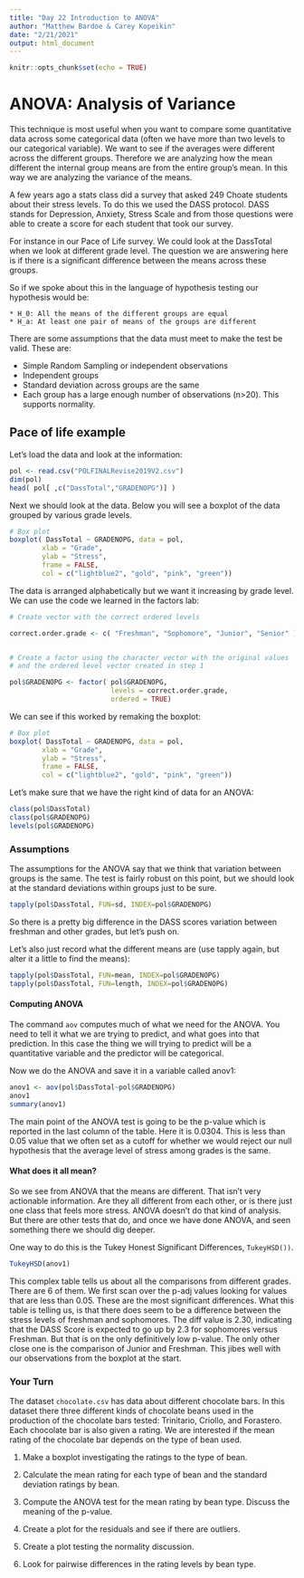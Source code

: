 ```yaml
---
title: "Day 22 Introduction to ANOVA"
author: "Matthew Bardoe & Carey Kopeikin"
date: "2/21/2021"
output: html_document
---
```


```r
knitr::opts_chunk$set(echo = TRUE)
```

# ANOVA: Analysis of Variance

This technique is most useful when you want to compare some quantitative data across some categorical data (often we have more than two levels to our categorical variable). We want to see if the averages were different across the different groups. Therefore we are analyzing how the mean different the internal group means are from the entire group's mean. In this way we are analyzing the variance of the means. 

A few years ago a stats class did a survey that asked 249 Choate students about their stress levels. To do this we used the DASS protocol. DASS stands for Depression, Anxiety, Stress Scale and from those questions were able to create a score for each student that took our survey. 

For instance in our Pace of Life survey. We could look at the DassTotal when we look at different grade level. The question we are answering here is if there is a significant difference between the means across these groups. 

So if we spoke about this in the language of hypothesis testing our hypothesis would be:

    * H_0: All the means of the different groups are equal
    * H_a: At least one pair of means of the groups are different
    
There are some assumptions that the data must meet to make the test be valid. These are:

* Simple Random Sampling or independent observations
* Independent groups
* Standard deviation across groups are the same
* Each group has a large enough number of observations (n>20). This supports normality.

## Pace of life example



Let's load the data and look at the information:

```r

pol <- read.csv("POLFINALRevise2019V2.csv")
dim(pol)
head( pol[ ,c("DassTotal","GRADENOPG")] )
```


Next we should look at the data. Below you will see a boxplot of the data grouped by various grade levels. 

```r
# Box plot
boxplot( DassTotal ~ GRADENOPG, data = pol,
        xlab = "Grade",
        ylab = "Stress",
        frame = FALSE,
        col = c("lightblue2", "gold", "pink", "green"))

```
The data is arranged alphabetically but we want it increasing by grade level. We can use the code we learned in the factors lab:

```r
# Create vector with the correct ordered levels

correct.order.grade <- c( "Freshman", "Sophomore", "Junior", "Senior" ) 


# Create a factor using the character vector with the original values
# and the ordered level vector created in step 1

pol$GRADENOPG <- factor( pol$GRADENOPG,
                         levels = correct.order.grade,
                         ordered = TRUE)

```



We can see if this worked by remaking the boxplot:

```r
# Box plot
boxplot( DassTotal ~ GRADENOPG, data = pol,
        xlab = "Grade",
        ylab = "Stress",
        frame = FALSE,
        col = c("lightblue2", "gold", "pink", "green"))

```
Let's make sure that we have the right kind of data for an ANOVA:

```r
class(pol$DassTotal)
class(pol$GRADENOPG)
levels(pol$GRADENOPG)
```


### Assumptions

The assumptions for the ANOVA say that we think that variation between groups is the same. The test is fairly robust on this point, but we should look at the standard deviations within groups just to be sure.

```r

tapply(pol$DassTotal, FUN=sd, INDEX=pol$GRADENOPG)
```

So there is a pretty big difference in the DASS scores variation between freshman and other grades, but let's push on.

Let's also just record what the different means are (use tapply again, but alter it a little to find the means):

```r
tapply(pol$DassTotal, FUN=mean, INDEX=pol$GRADENOPG)
tapply(pol$DassTotal, FUN=length, INDEX=pol$GRADENOPG)

```

#### Computing ANOVA

The command ```aov``` computes much of what we need for the ANOVA. You need to tell it what we are trying to predict, and what goes into that prediction. In this case the thing we will trying to predict will be a quantitative variable and the predictor will be categorical.


Now we do the ANOVA and save it in a variable called anov1:

```r
anov1 <- aov(pol$DassTotal~pol$GRADENOPG)
anov1
summary(anov1)
```

The main point of the ANOVA test is going to be the p-value which is reported in the last column of the table. Here it is 0.0304. This is less than 0.05 value that we often set as a cutoff for whether we would reject our null hypothesis that the average level of stress among grades is the same. 


#### What does it all mean?

So we see from ANOVA that the means are different. That isn't very actionable information. Are they all different from each other, or is there just one class that feels more stress. ANOVA doesn't do that kind of analysis. But there are other tests that do, and once we have done ANOVA, and seen something there we should dig deeper. 

One way to do this is the Tukey Honest Significant Differences,  ```TukeyHSD())```.

```r
TukeyHSD(anov1)
```

This complex table tells us about all the comparisons from different grades. There are 6 of them. We first scan over the p-adj values looking for values that are less than 0.05. These are the most significant differences. What this table is telling us, is that there does seem to be a difference between the stress levels of freshman and sophomores. The diff value is 2.30, indicating that the DASS Score is expected to go up by 2.3 for sophomores versus Freshman. But that is on the only definitively low p-value. The only other close one is the comparison of Junior and Freshman. This jibes well with our observations from the boxplot at the start. 

### Your Turn

The dataset ```chocolate.csv``` has data about different chocolate bars. In this dataset there three different kinds of chocolate beans used in the production of the chocolate bars tested: Trinitario, Criollo, and Forastero. Each chocolate bar is also given a rating. We are interested if the mean rating of the chocolate bar depends on the type of bean used.

1. Make a boxplot investigating the ratings to the type of bean.



2. Calculate the mean rating for each type of bean and the standard deviation ratings by bean.



3. Compute the ANOVA test for the mean rating by bean type. Discuss the meaning of the p-value.


4. Create a plot for the residuals and see if there are outliers.


5. Create a plot testing the normality discussion.


6. Look for pairwise differences in the rating levels by bean type.


